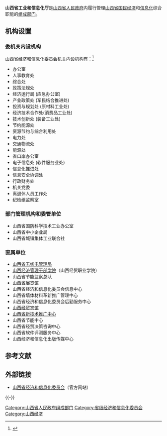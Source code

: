{{Infobox PRCG
|机构名称=山西省工业和信息化厅
|加挂牌子=山西省国防科学技术工业办公室
|标志1=Red star.svg
|标志1说明=[[印章|印章]][[s:国务院关于国家行政机关和企业事业单位社会团体印章管理的规定|规定]]：[[直径|直径]]?厘米，中央刊[[五角星|五角星]]。
|职位1=主任
|人员1=[[武宏文|武宏文]]
|职位2=副主任
|人员2=马运侠{{wrap}}张占祥{{wrap}}乔丽刚{{wrap}}刘　勇
|人数2=4
|成立时间=
|上级机构=[[山西省人民政府|山西省人民政府]]
|机构类型=[[山西省人民政府组成部门|山西省人民政府组成部门]]
|行政级别=正地厅级
|前身 =
|地址1 = [[山西省|山西省]][[太原市|太原市]]唐槐园区龙盛街15号[[山西转型综改示范区|山西转型综改示范区]]科技创新孵化基地1号楼
|邮编1 = 
|官网 = [http://gxt.shanxi.gov.cn/ gxt.shanxi.gov.cn]
}}

'''山西省工业和信息化厅'''是[[山西省人民政府|山西省人民政府]]内履行管理[[山西省|山西省]][[国民经济|国民经济]]和[[信息化|信息化]]综合职能的[[山西省人民政府组成部门|组成部门]]。

== 机构设置 ==
=== 委机关内设机构 ===
山西省经济和信息化委员会机关内设机构有：<ref>{{cite news |author = 山西省经济和信息化委员会 |title = 山西省经济和信息化委员会-内设机构 |url = http://www.shanxieic.gov.cn/wnzz.aspx?pid=279_280_285.xtj |accessdate = 2015-05-03 |work = 山西省经济和信息化委员会 |archive-url = https://web.archive.org/web/20150320022500/http://www.shanxieic.gov.cn/wnzz.aspx?pid=279_280_285.xtj |archive-date = 2015-03-20 |dead-url = yes }}</ref>
* 办公室	
* 人事教育处
* 综合处
* 政策法规处
* 经济运行局 (应急办公室)
* 产业政策处 (军民结合推进处)
* 投资与规划处 (原材料工业处)
* 经济技术合作处(消费品工业处)
* 技术创新处 (装备工业处)	
* 节约能源处	
* 资源节约与综合利用处	
* 电力处
* 交通物流处	
* 能源处	
* 省口岸办公室	
* 电子信息处 (软件服务业处)
* 信息化推进处	
* 信息安全协调处	
* 行政财务处	
* 机关党委
* 离退休人员工作处	
* 纪检组监察室	 	

=== 部门管理机构和委管单位 ===
* 山西省国防科学技术工业办公室
* 山西省中小企业局
* 山西省城镇集体工业联合社

=== 直属单位 ===
* [[山西省无线电管理局|山西省无线电管理局]]
* [[山西经济管理干部学院|山西经济管理干部学院]]（山西经贸职业学院）
* 山西省节能监察总队
* [[山西省展览馆|山西省展览馆]]
* 山西省经济和信息化委员会信息中心
* 山西省墙体材料革新推广管理中心
* 山西省经济和信息化委员会后勤服务中心
* [[山西经贸宾馆|山西经贸宾馆]]
* [[山西省新技术推广中心|山西省新技术推广中心]]
* 山西省节能中心
* 山西省经贸决策咨询中心
* 山西省软件评测服务中心
* 山西经济和信息化出版传媒中心

== 参考文献 ==
{{Reflist}}

== 外部链接 ==
* [https://web.archive.org/web/20150314222721/http://www.shanxieic.gov.cn/ 山西省经济和信息化委员会]（官方网站）

{{-}}
{{山西省人民政府}}

[[Category:山西省人民政府组成部门|Category:山西省人民政府组成部门]]
[[Category:省级经济和信息化委员会|Category:省级经济和信息化委员会]]
[[Category:山西经济|Category:山西经济]]